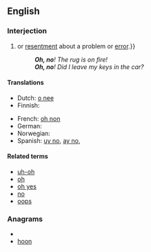 ==English==

===Interjection===
{{en-intj|pos=[[oh]] [[no]]}}

# {{non-gloss definition|An exclamation or expression of [[alarm]], [[concern]]{{,}} or [[resentment]] about a problem or [[error]].}}
#: '''''Oh, no'''! The rug is on fire!''
#: '''''Oh, no'''! Did I leave my keys in the car?''

====Translations====
{{trans-top|exclamation of alarm or concern}}
* Dutch: [[o nee]]
* Finnish: {{t-|fi|voi ei}}
{{trans-mid}}
* French: [[oh non]]
* German: {{t|de|ach nein}}
* Norwegian: {{t|no|åh, nei}}
* Spanish: [[uy no]], [[ay no]],  {{t+|es|ca}}
{{trans-bottom}}

====Related terms====
* [[uh-oh]]
* [[oh]]
* [[oh yes]]
* [[no]]
* [[oops]]

===Anagrams===
* {{alphagram|hnoo}}
* [[hoon#English|hoon]]